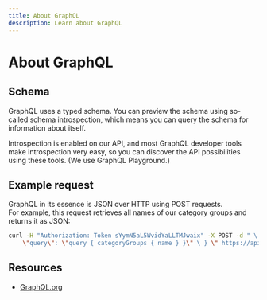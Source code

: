 ```yaml
---
title: About GraphQL
description: Learn about GraphQL
---
```


# About GraphQL

## Schema

GraphQL uses a typed schema. You can preview the schema using so-called schema introspection, which means you can 
query the schema for information about itself.  

Introspection is enabled on our API, and most GraphQL developer tools make introspection very easy, so you can discover 
the API possibilities using these tools. (We use GraphQL Playground.) 

## Example request 

GraphQL in its essence is JSON over HTTP using POST requests.  
For example, this request retrieves all names of our category groups and returns it as JSON: 

```bash
curl -H "Authorization: Token sYymN5aL5WvidYaLLTMJwaix" -X POST -d " \ { \  
    \"query\": \"query { categoryGroups { name } }\" \ } \" https://api.beequip.nl/graphql 
```

## Resources

- [GraphQL.org](https://graphql.org/learn/)

